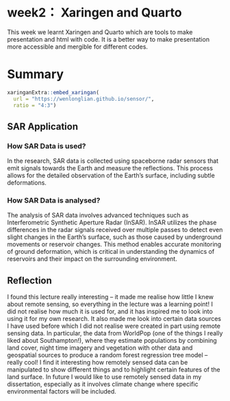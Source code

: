 
# week2： Xaringen and Quarto

  This week we learnt Xaringen and Quarto which are tools to make presentation and html with code. It is a better way to make presentation more accessible and mergible for different codes.

# Summary

```r
xaringanExtra::embed_xaringan(
  url = "https://wenlonglian.github.io/sensor/",
  ratio = "4:3")

```



## SAR Application

### How SAR Data is used?

In the research, SAR data is collected using spaceborne radar sensors that emit signals towards the Earth and measure the reflections. This process allows for the detailed observation of the Earth's surface, including subtle deformations.

### How SAR Data is analysed?

The analysis of SAR data involves advanced techniques such as Interferometric Synthetic Aperture Radar (InSAR). InSAR utilizes the phase differences in the radar signals received over multiple passes to detect even slight changes in the Earth's surface, such as those caused by underground movements or reservoir changes. This method enables accurate monitoring of ground deformation, which is critical in understanding the dynamics of reservoirs and their impact on the surrounding environment.


## Reflection
I found this lecture really interesting – it made me realise how little I knew about remote sensing, so everything in the lecture was a learning point! I did not realise how much it is used for, and it has inspired me to look into using it for my own research. It also made me look into certain data sources I have used before which I did not realise were created in part using remote sensing data. In particular, the data from WorldPop (one of the things I really liked about Southampton!), where they estimate populations by combining land cover, night time imagery and vegetation with other data and geospatial sources to produce a random forest regression tree model – really cool! I find it interesting how remotely sensed data can be manipulated to show different things and to highlight certain features of the land surface. In future I would like to use remotely sensed data in my dissertation, especially as it involves climate change where specific environmental factors will be included.
